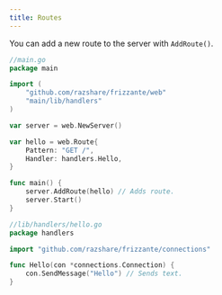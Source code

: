 ```yaml
---
title: Routes
---
```



You can add a new route to the server with `AddRoute()`.

```go
//main.go
package main

import (
    "github.com/razshare/frizzante/web"
    "main/lib/handlers"
)

var server = web.NewServer()

var hello = web.Route{
    Pattern: "GET /", 
    Handler: handlers.Hello,
}

func main() {
    server.AddRoute(hello) // Adds route.
    server.Start()
}
```

```go
//lib/handlers/hello.go
package handlers

import "github.com/razshare/frizzante/connections"

func Hello(con *connections.Connection) {
    con.SendMessage("Hello") // Sends text.
}
```